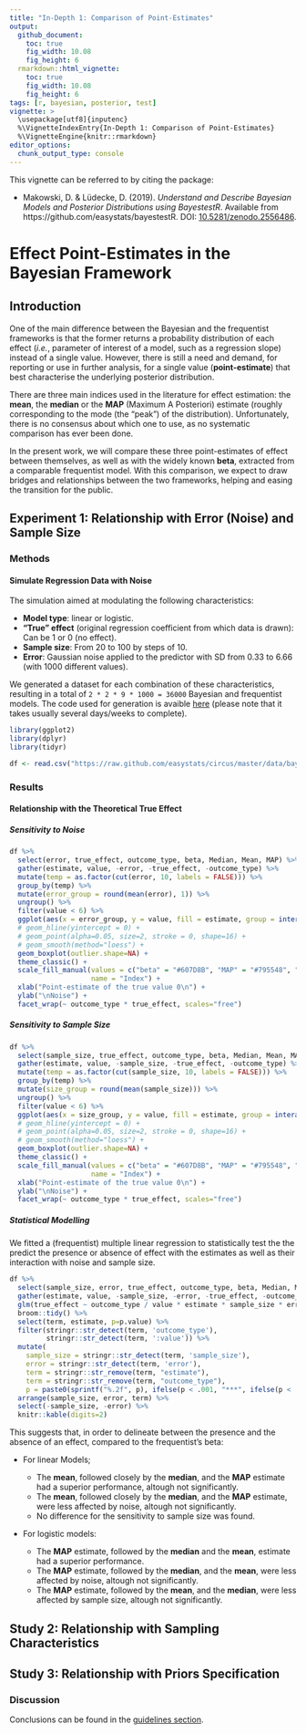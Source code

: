 ```yaml
---
title: "In-Depth 1: Comparison of Point-Estimates"
output: 
  github_document:
    toc: true
    fig_width: 10.08
    fig_height: 6
  rmarkdown::html_vignette:
    toc: true
    fig_width: 10.08
    fig_height: 6
tags: [r, bayesian, posterior, test]
vignette: >
  \usepackage[utf8]{inputenc}
  %\VignetteIndexEntry{In-Depth 1: Comparison of Point-Estimates}
  %\VignetteEngine{knitr::rmarkdown}
editor_options: 
  chunk_output_type: console
---
```


This vignette can be referred to by citing the package:

- Makowski, D. \& Lüdecke, D. (2019). *Understand and Describe Bayesian Models and Posterior Distributions using BayestestR*. Available from https://github.com/easystats/bayestestR. DOI: [10.5281/zenodo.2556486](https://zenodo.org/record/2556486).



# Effect Point-Estimates in the Bayesian Framework


## Introduction 

One of the main difference between the Bayesian and the frequentist frameworks is that the former returns a probability distribution of each effect (*i.e.*, parameter of interest of a model, such as a regression slope) instead of a single value. However, there is still a need and demand, for reporting or use in further analysis, for a single value (**point-estimate**) that best characterise the underlying posterior distribution.

There are three main indices used in the literature for effect estimation: the **mean**, the **median** or the **MAP** (Maximum A Posteriori) estimate (roughly corresponding to the mode (the "peak") of the distribution). Unfortunately, there is no consensus about which one to use, as no systematic comparison has ever been done.

In the present work, we will compare these three point-estimates of effect between themselves, as well as with the widely known **beta**, extracted from a comparable frequentist model. With this comparison, we expect to draw bridges and relationships between the two frameworks, helping and easing the transition for the public.


## Experiment 1: Relationship with Error (Noise) and Sample Size


### Methods

#### Simulate Regression Data with Noise


The simulation aimed at modulating the following characteristics:

- **Model type**: linear or logistic.
- **"True" effect** (original regression coefficient from which data is drawn): Can be 1 or 0 (no effect).
- **Sample size**: From 20 to 100 by steps of 10.
- **Error**: Gaussian noise applied to the predictor with SD from 0.33 to 6.66 (with 1000 different values).

We generated a dataset for each combination of these characteristics, resulting in a total of `2 * 2 * 9 * 1000 = 36000` Bayesian and frequentist models. The code used for generation is avaible [here](https://easystats.github.io/circus/articles/bayesian_indices.html) (please note that it takes usually several days/weeks to complete).

```r
library(ggplot2)
library(dplyr)
library(tidyr)

df <- read.csv("https://raw.github.com/easystats/circus/master/data/bayesSim_study1.csv")
```




### Results

#### Relationship with the Theoretical True Effect


##### Sensitivity to Noise

```r
df %>%
  select(error, true_effect, outcome_type, beta, Median, Mean, MAP) %>%
  gather(estimate, value, -error, -true_effect, -outcome_type) %>%
  mutate(temp = as.factor(cut(error, 10, labels = FALSE))) %>% 
  group_by(temp) %>% 
  mutate(error_group = round(mean(error), 1)) %>% 
  ungroup() %>% 
  filter(value < 6) %>% 
  ggplot(aes(x = error_group, y = value, fill = estimate, group = interaction(estimate, error_group))) +
  # geom_hline(yintercept = 0) +
  # geom_point(alpha=0.05, size=2, stroke = 0, shape=16) +
  # geom_smooth(method="loess") +
  geom_boxplot(outlier.shape=NA) +
  theme_classic() +
  scale_fill_manual(values = c("beta" = "#607D8B", "MAP" = "#795548", "Mean" = "#FF9800", "Median" = "#FFEB3B"),
                    name = "Index") +
  xlab("Point-estimate of the true value 0\n") +
  ylab("\nNoise") +
  facet_wrap(~ outcome_type * true_effect, scales="free") 
```


##### Sensitivity to Sample Size

```r
df %>%
  select(sample_size, true_effect, outcome_type, beta, Median, Mean, MAP) %>%
  gather(estimate, value, -sample_size, -true_effect, -outcome_type) %>%
  mutate(temp = as.factor(cut(sample_size, 10, labels = FALSE))) %>% 
  group_by(temp) %>% 
  mutate(size_group = round(mean(sample_size))) %>% 
  ungroup() %>% 
  filter(value < 6) %>% 
  ggplot(aes(x = size_group, y = value, fill = estimate, group = interaction(estimate, size_group))) +
  # geom_hline(yintercept = 0) +
  # geom_point(alpha=0.05, size=2, stroke = 0, shape=16) +
  # geom_smooth(method="loess") +
  geom_boxplot(outlier.shape=NA) +
  theme_classic() +
  scale_fill_manual(values = c("beta" = "#607D8B", "MAP" = "#795548", "Mean" = "#FF9800", "Median" = "#FFEB3B"),
                    name = "Index") +
  xlab("Point-estimate of the true value 0\n") +
  ylab("\nNoise") +
  facet_wrap(~ outcome_type * true_effect, scales="free")
```



##### Statistical Modelling

We fitted a (frequentist) multiple linear regression to statistically test the the predict the presence or absence of effect with the estimates as well as their interaction with noise and sample size.

```r
df %>%
  select(sample_size, error, true_effect, outcome_type, beta, Median, Mean, MAP) %>%
  gather(estimate, value, -sample_size, -error, -true_effect, -outcome_type) %>%
  glm(true_effect ~ outcome_type / value * estimate * sample_size * error, data=., family="binomial") %>%
  broom::tidy() %>%
  select(term, estimate, p=p.value) %>%
  filter(stringr::str_detect(term, 'outcome_type'),
         stringr::str_detect(term, ':value')) %>%
  mutate(
    sample_size = stringr::str_detect(term, 'sample_size'),
    error = stringr::str_detect(term, 'error'),
    term = stringr::str_remove(term, "estimate"),
    term = stringr::str_remove(term, "outcome_type"),
    p = paste0(sprintf("%.2f", p), ifelse(p < .001, "***", ifelse(p < .01, "**", ifelse(p < .05, "*", ""))))) %>%
  arrange(sample_size, error, term) %>% 
  select(-sample_size, -error) %>% 
  knitr::kable(digits=2) 
```


This suggests that, in order to delineate between the presence and the absence of an effect, compared to the frequentist's beta:

- For linear Models;

  - The **mean**, followed closely by the **median**, and the **MAP** estimate had a superior performance, altough not significantly.
  - The **mean**, followed closely by the **median**, and the **MAP** estimate, were less affected by noise, altough not significantly.
  - No difference for the sensitivity to sample size was found.
    
- For logistic models:

  - The **MAP** estimate, followed by the **median** and the **mean**, estimate had a superior performance.
  - The **MAP** estimate, followed by the **median**, and the **mean**, were less affected by noise, altough not significantly.
  - The **MAP** estimate, followed by the **mean**, and the **median**, were less affected by sample size, altough not significantly.

<!-- #### Relationship with the Frequentist Beta -->

<!-- In the next section, we will compare the three Bayesian indices with the frequentist beta. -->


<!-- ```{r, message=FALSE, warning=FALSE} -->
<!-- df %>% -->
<!--   select(sample_size, error, true_effect, outcome_type, beta, Median, Mean, MAP) %>% -->
<!--   gather(estimate, value, -sample_size, -error, -true_effect, -outcome_type, -beta) %>%  -->
<!--   mutate(effect = as.factor(effect), -->
<!--          sample_size = as.factor(sample_size), -->
<!--          estimate = factor(estimate, levels=c("mean", "median", "map"))) %>% -->
<!--   ggplot(aes(x = beta, y = value, color = effect, shape=sample_size)) + -->
<!--   geom_point(alpha=0.05) + -->
<!--   facet_wrap(~estimate, scales = "free") + -->
<!--   theme_classic() + -->
<!--   theme(strip.background = element_blank()) + -->
<!--   scale_color_manual(values = c(`0` = "#f44336", `1` = "#8BC34A"), name="Effect") + -->
<!--   guides(colour = guide_legend(override.aes = list(alpha = 1)), -->
<!--          shape = guide_legend(override.aes = list(alpha = 1), title="Sample Size")) -->
<!-- ``` -->
## Study 2: Relationship with Sampling Characteristics
## Study 3: Relationship with Priors Specification


### Discussion

Conclusions can be found in the [guidelines section](https://easystats.github.io/bayestestR/articles/guidelines.html).
